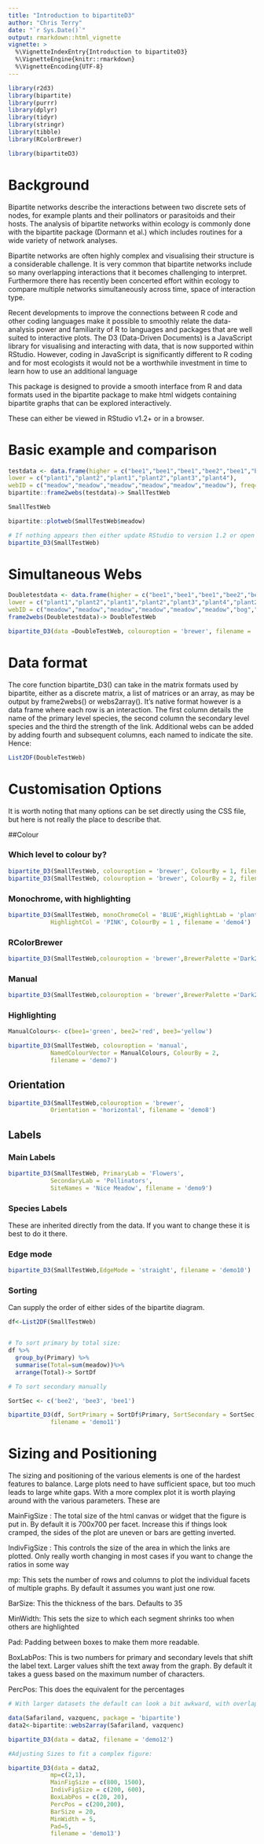 ---
title: "Introduction to bipartiteD3"
author: "Chris Terry"
date: "`r Sys.Date()`"
output: rmarkdown::html_vignette
vignette: >
  %\VignetteIndexEntry{Introduction to bipartiteD3}
  %\VignetteEngine{knitr::rmarkdown}
  %\VignetteEncoding{UTF-8}
---

```{r setup, message=FALSE, warning=FALSE}
library(r2d3)
library(bipartite)
library(purrr) 
library(dplyr) 
library(tidyr) 
library(stringr)
library(tibble)
library(RColorBrewer)

library(bipartiteD3)
```

# Background

Bipartite networks describe the interactions between two discrete sets of nodes, for example plants and their pollinators or parasitoids and their hosts. The analysis of bipartite networks within ecology is commonly done with the bipartite package  (Dormann et al.) which includes routines for a wide variety of network analyses. 


Bipartite networks are often highly complex and visualising their structure is a considerable challenge. It is very common that bipartite networks include so many overlapping interactions that it becomes challenging to interpret. Furthermore there has recently been concerted effort within ecology to compare multiple networks simultaneously across time, space of interaction type. 

Recent developments to improve the connections between R code and other coding languages make it possible to smoothly relate the data-analysis power and familiarity of R to languages and packages that are well suited to interactive plots. The D3 (Data-Driven Documents) is a JavaScript library for visualising and interacting with data, that is now supported within RStudio. However, coding in JavaScript is significantly different to R coding and for most ecologists it would not be a worthwhile investment in time to learn how to use an additional language

This package is designed to provide a smooth interface from R and data formats used in the bipartite package to make html widgets containing bipartite graphs that can be explored interactively.

These can either be viewed in RStudio v1.2+ or in a browser.

# Basic example and comparison


```{r}

testdata <- data.frame(higher = c("bee1","bee1","bee1","bee2","bee1","bee3"), 
lower = c("plant1","plant2","plant1","plant2","plant3","plant4"), 
webID = c("meadow","meadow","meadow","meadow","meadow","meadow"), freq=c(5,9,1,2,3,7))
bipartite::frame2webs(testdata)-> SmallTestWeb

SmallTestWeb

bipartite::plotweb(SmallTestWeb$meadow)

# If nothing appears then either update RStudio to version 1.2 or open in a modern web browser
bipartite_D3(SmallTestWeb)
```

# Simultaneous Webs

```{r}
Doubletestdata <- data.frame(higher = c("bee1","bee1","bee1","bee2","bee1","bee3", "bee1","bee1","bee1","bee2","bee1","bee3"), 
lower = c("plant1","plant2","plant1","plant2","plant3","plant4","plant2","plant1","plant2","plant3","plant4", 'plant5'), 
webID = c("meadow","meadow","meadow","meadow","meadow","meadow","bog","bog","bog","bog","bog","bog"), freq=c(5,9,1,2,3,7, 2,3,4,7,4,2))
frame2webs(Doubletestdata)-> DoubleTestWeb

bipartite_D3(data =DoubleTestWeb, colouroption = 'brewer', filename = 'demo1')

```

# Data format

The core function bipartite_D3() can take in the matrix formats used by bipartite, either as a discrete matrix, a list of matrices or an array, as may be output by frame2webs() or webs2array(). It's native format however is a data frame where each row is an interaction. The first column details the name of the primary level species, the second column the secondary level species and the third the strength of the link. Additional webs can be added by adding fourth and subsequent columns, each named to indicate the site. Hence:


```{r}
List2DF(DoubleTestWeb)
```


# Customisation Options

It is worth noting that many options can be set directly using the CSS file, but here is not really the place to describe that.

##Colour

### Which level to colour by?

```{r}
bipartite_D3(SmallTestWeb, colouroption = 'brewer', ColourBy = 1, filename = 'demo2')
bipartite_D3(SmallTestWeb, colouroption = 'brewer', ColourBy = 2, filename = 'demo3')

```

### Monochrome, with highlighting

```{r}
bipartite_D3(SmallTestWeb, monoChromeCol = 'BLUE',HighlightLab = 'plant2',
            HighlightCol = 'PINK', ColourBy = 1 , filename = 'demo4')
```

### RColorBrewer

```{r}
bipartite_D3(SmallTestWeb,colouroption = 'brewer',BrewerPalette ='Dark2', filename = 'demo5')
```

### Manual

```{r}
bipartite_D3(SmallTestWeb,colouroption = 'brewer',BrewerPalette ='Dark2', filename = 'demo6')
```

### Highlighting

```{r}

ManualColours<- c(bee1='green', bee2='red', bee3='yellow')

bipartite_D3(SmallTestWeb, colouroption = 'manual',
            NamedColourVector = ManualColours, ColourBy = 2,
            filename = 'demo7')
```


## Orientation

```{r}
bipartite_D3(SmallTestWeb,colouroption = 'brewer',
            Orientation = 'horizontal', filename = 'demo8')
```


## Labels

### Main Labels

```{r}
bipartite_D3(SmallTestWeb, PrimaryLab = 'Flowers',
            SecondaryLab = 'Pollinators',
            SiteNames = 'Nice Meadow', filename = 'demo9')
```


### Species Labels

These are inherited directly from the data. If you want to change these it is best to do it there.


### Edge mode


```{r}
bipartite_D3(SmallTestWeb,EdgeMode = 'straight', filename = 'demo10')
```


### Sorting

Can supply the order of either sides of the bipartite diagram. 

```{r}

df<-List2DF(SmallTestWeb)


# To sort primary by total size:
df %>%
  group_by(Primary) %>%
  summarise(Total=sum(meadow))%>%
  arrange(Total)-> SortDf

# To sort secondary manually

SortSec <- c('bee2', 'bee3', 'bee1')

bipartite_D3(df, SortPrimary = SortDf$Primary, SortSecondary = SortSec,
            filename = 'demo11')
```


# Sizing and Positioning

The sizing and positioning of the various elements is one of the hardest features to balance. Large plots need to have sufficient space, but too much leads to large white gaps. With a more complex plot it is worth playing around with the various parameters. These are

  MainFigSize : The total size of the html canvas or widget that the figure is put in. By default it is 700x700 per facet. Increase this if things look cramped, the sides of the plot are uneven or bars are getting inverted.
  
  IndivFigSize : This controls the size of the area in which the links are plotted. Only really worth changing in most cases if you want to change the ratios in some way
  
  mp: This sets the number of rows and columns to plot the individual facets of multiple graphs. By default it assumes you want just one row. 
  
BarSize: This the thickness of the bars. Defaults to 35

MinWidth: This sets the size to which each segment shrinks too when others are highlighted

Pad: Padding between boxes to make them more readable. 

BoxLabPos: This is two numbers for primary and secondary levels that shift the label text. Larger values shift the text away from the graph. By default it takes a guess based on the maximum number of characters.

PercPos: This does the equivalent for the percentages

```{r}
# With larger datasets the default can look a bit awkward, with overlaps and inversions

data(Safariland, vazquenc, package = 'bipartite')
data2<-bipartite::webs2array(Safariland, vazquenc)

bipartite_D3(data = data2, filename = 'demo12')

#Adjusting Sizes to fit a complex figure:

bipartite_D3(data = data2,
            mp=c(2,1),
            MainFigSize = c(800, 1500), 
            IndivFigSize = c(200, 600),
            BoxLabPos = c(20, 20),
            PercPos = c(200,200),
            BarSize = 20,
            MinWidth = 5,
            Pad=5,
            filename = 'demo13')

```
